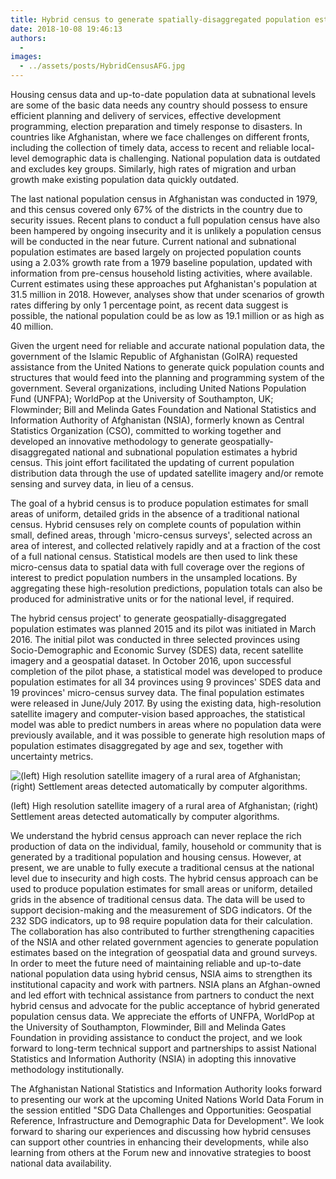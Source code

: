 ```yaml
---
title: Hybrid census to generate spatially-disaggregated population estimates
date: 2018-10-08 19:46:13
authors:
  -
images:
  - ../assets/posts/HybridCensusAFG.jpg
---
```



Housing census data and up-to-date population data at subnational levels are some of the basic data needs any country should possess to ensure efficient planning and delivery of services, effective development programming, election preparation and timely response to disasters. In countries like Afghanistan, where we face challenges on different fronts, including the collection of timely data, access to recent and reliable local-level demographic data is challenging. National population data is outdated and excludes key groups. Similarly, high rates of migration and urban growth make existing population data quickly outdated.

The last national population census in Afghanistan was conducted in 1979, and this census covered only 67% of the districts in the country due to security issues. Recent plans to conduct a full population census have also been hampered by ongoing insecurity and it is unlikely a population census will be conducted in the near future. Current national and subnational population estimates are based largely on projected population counts using a 2.03% growth rate from a 1979 baseline population, updated with information from pre-census household listing activities, where available. Current estimates using these approaches put Afghanistan's population at 31.5 million in 2018. However, analyses show that under scenarios of growth rates differing by only 1 percentage point, as recent data suggest is possible, the national population could be as low as 19.1 million or as high as 40 million.

Given the urgent need for reliable and accurate national population data, the government of the Islamic Republic of Afghanistan (GoIRA) requested assistance from the United Nations to generate quick population counts and structures that would feed into the planning and programming system of the government. Several organizations, including United Nations Population Fund (UNFPA); WorldPop at the University of Southampton, UK; Flowminder; Bill and Melinda Gates Foundation and National Statistics and Information Authority of Afghanistan (NSIA), formerly known as Central Statistics Organization (CSO), committed to working together and developed an innovative methodology to generate geospatially-disaggregated national and subnational population estimates a hybrid census. This joint effort facilitated the updating of current population distribution data through the use of updated satellite imagery and/or remote sensing and survey data, in lieu of a census.

The goal of a hybrid census is to produce population estimates for small areas of uniform, detailed grids in the absence of a traditional national census. Hybrid censuses rely on complete counts of population within small, defined areas, through 'micro-census surveys', selected across an area of interest, and collected relatively rapidly and at a fraction of the cost of a full national census. Statistical models are then used to link these micro-census data to spatial data with full coverage over the regions of interest to predict population numbers in the unsampled locations. By aggregating these high-resolution predictions, population totals can also be produced for administrative units or for the national level, if required.

The hybrid census project' to generate geospatially-disaggregated population estimates was planned 2015 and its pilot was initiated in March 2016. The initial pilot was conducted in three selected provinces using Socio-Demographic and Economic Survey (SDES) data, recent satellite imagery and a geospatial dataset. In October 2016, upon successful completion of the pilot phase, a statistical model was developed to produce population estimates for all 34 provinces using 9 provinces' SDES data and 19 provinces' micro-census survey data. The final population estimates were released in June/July 2017. By using the existing data, high-resolution satellite imagery and computer-vision based approaches, the statistical model was able to predict numbers in areas where no population data were previously available, and it was possible to generate high resolution maps of population estimates disaggregated by age and sex, together with uncertainty metrics.

<Image
  fluid={props.images[0]}
  title="Satellite imagery of a rural area of Afghanistan."
  alt="(left) High resolution satellite imagery of a rural area of Afghanistan; (right) Settlement areas detected automatically by computer algorithms."
/>

(left) High resolution satellite imagery of a rural area of Afghanistan; (right) Settlement areas detected automatically by computer algorithms.

We understand the hybrid census approach can never replace the rich production of data on the individual, family, household or community that is generated by a traditional population and housing census. However, at present, we are unable to fully execute a traditional census at the national level due to insecurity and high costs. The hybrid census approach can be used to produce population estimates for small areas or uniform, detailed grids in the absence of traditional census data.
The data will be used to support decision-making and the measurement of SDG indicators. Of the 232 SDG indicators, up to 98 require population data for their calculation. The collaboration has also contributed to further strengthening capacities of the NSIA and other related government agencies to generate population estimates based on the integration of geospatial data and ground surveys.
In order to meet the future need of maintaining reliable and up-to-date national population data using hybrid census, NSIA aims to strengthen its institutional capacity and work with partners. NSIA plans an Afghan-owned and led effort with technical assistance from partners to conduct the next hybrid census and advocate for the public acceptance of hybrid generated population census data.
We appreciate the efforts of UNFPA, WorldPop at the University of Southampton, Flowminder, Bill and Melinda Gates Foundation in providing assistance to conduct the project, and we look forward to long-term technical support and partnerships to assist National Statistics and Information Authority (NSIA) in adopting this innovative methodology institutionally.

The Afghanistan National Statistics and Information Authority looks forward to presenting our work at the upcoming United Nations World Data Forum in the session entitled "SDG Data Challenges and Opportunities: Geospatial Reference, Infrastructure and Demographic Data for Development". We look forward to sharing our experiences and discussing how hybrid censuses can support other countries in enhancing their developments, while also learning from others at the Forum new and innovative strategies to boost national data availability.
